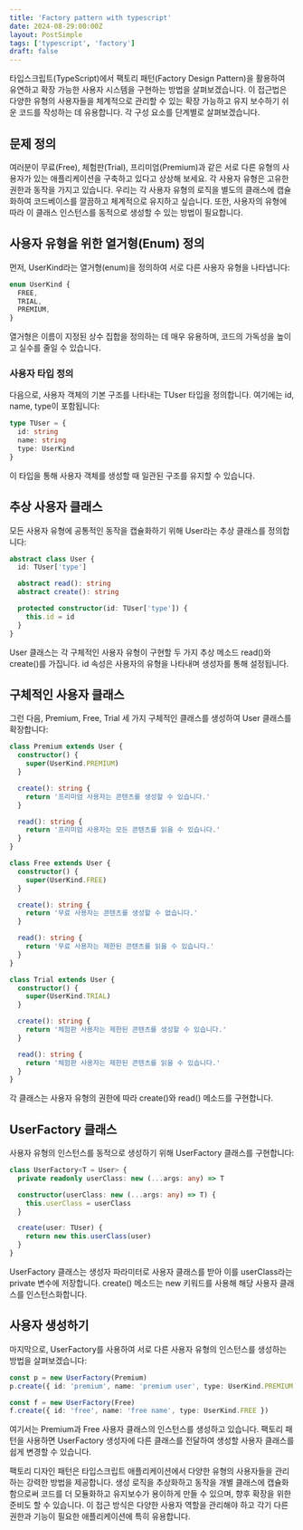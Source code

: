 ```yaml
---
title: 'Factory pattern with typescript'
date: 2024-08-29:00:00Z
layout: PostSimple
tags: ['typescript', 'factory']
draft: false
---
```


타입스크립트(TypeScript)에서 팩토리 패턴(Factory Design Pattern)을 활용하여 유연하고 확장 가능한 사용자 시스템을 구현하는 방법을 살펴보겠습니다. 이 접근법은 다양한 유형의 사용자들을 체계적으로 관리할 수 있는 확장 가능하고 유지 보수하기 쉬운 코드를 작성하는 데 유용합니다. 각 구성 요소를 단계별로 살펴보겠습니다.

## 문제 정의

여러분이 무료(Free), 체험판(Trial), 프리미엄(Premium)과 같은 서로 다른 유형의 사용자가 있는 애플리케이션을 구축하고 있다고 상상해 보세요. 각 사용자 유형은 고유한 권한과 동작을 가지고 있습니다. 우리는 각 사용자 유형의 로직을 별도의 클래스에 캡슐화하여 코드베이스를 깔끔하고 체계적으로 유지하고 싶습니다. 또한, 사용자의 유형에 따라 이 클래스 인스턴스를 동적으로 생성할 수 있는 방법이 필요합니다.

## 사용자 유형을 위한 열거형(Enum) 정의

먼저, UserKind라는 열거형(enum)을 정의하여 서로 다른 사용자 유형을 나타냅니다:

```typescript
enum UserKind {
  FREE,
  TRIAL,
  PREMIUM,
}
```

열거형은 이름이 지정된 상수 집합을 정의하는 데 매우 유용하며, 코드의 가독성을 높이고 실수를 줄일 수 있습니다.

### 사용자 타입 정의

다음으로, 사용자 객체의 기본 구조를 나타내는 TUser 타입을 정의합니다. 여기에는 id, name, type이 포함됩니다:

```typescript
type TUser = {
  id: string
  name: string
  type: UserKind
}
```

이 타입을 통해 사용자 객체를 생성할 때 일관된 구조를 유지할 수 있습니다.

## 추상 사용자 클래스

모든 사용자 유형에 공통적인 동작을 캡슐화하기 위해 User라는 추상 클래스를 정의합니다:

```typescript
abstract class User {
  id: TUser['type']

  abstract read(): string
  abstract create(): string

  protected constructor(id: TUser['type']) {
    this.id = id
  }
}
```

User 클래스는 각 구체적인 사용자 유형이 구현할 두 가지 추상 메소드 read()와 create()를 가집니다. id 속성은 사용자의 유형을 나타내며 생성자를 통해 설정됩니다.

## 구체적인 사용자 클래스

그런 다음, Premium, Free, Trial 세 가지 구체적인 클래스를 생성하여 User 클래스를 확장합니다:

```typescript
class Premium extends User {
  constructor() {
    super(UserKind.PREMIUM)
  }

  create(): string {
    return '프리미엄 사용자는 콘텐츠를 생성할 수 있습니다.'
  }

  read(): string {
    return '프리미엄 사용자는 모든 콘텐츠를 읽을 수 있습니다.'
  }
}

class Free extends User {
  constructor() {
    super(UserKind.FREE)
  }

  create(): string {
    return '무료 사용자는 콘텐츠를 생성할 수 없습니다.'
  }

  read(): string {
    return '무료 사용자는 제한된 콘텐츠를 읽을 수 있습니다.'
  }
}

class Trial extends User {
  constructor() {
    super(UserKind.TRIAL)
  }

  create(): string {
    return '체험판 사용자는 제한된 콘텐츠를 생성할 수 있습니다.'
  }

  read(): string {
    return '체험판 사용자는 제한된 콘텐츠를 읽을 수 있습니다.'
  }
}
```

각 클래스는 사용자 유형의 권한에 따라 create()와 read() 메소드를 구현합니다.

## UserFactory 클래스

사용자 유형의 인스턴스를 동적으로 생성하기 위해 UserFactory 클래스를 구현합니다:

```typescript
class UserFactory<T = User> {
  private readonly userClass: new (...args: any) => T

  constructor(userClass: new (...args: any) => T) {
    this.userClass = userClass
  }

  create(user: TUser) {
    return new this.userClass(user)
  }
}
```

UserFactory 클래스는 생성자 파라미터로 사용자 클래스를 받아 이를 userClass라는 private 변수에 저장합니다. create() 메소드는 new 키워드를 사용해 해당 사용자 클래스를 인스턴스화합니다.

## 사용자 생성하기

마지막으로, UserFactory를 사용하여 서로 다른 사용자 유형의 인스턴스를 생성하는 방법을 살펴보겠습니다:

```typescript
const p = new UserFactory(Premium)
p.create({ id: 'premium', name: 'premium user', type: UserKind.PREMIUM })

const f = new UserFactory(Free)
f.create({ id: 'free', name: 'free name', type: UserKind.FREE })
```

여기서는 Premium과 Free 사용자 클래스의 인스턴스를 생성하고 있습니다. 팩토리 패턴을 사용하면 UserFactory 생성자에 다른 클래스를 전달하여 생성할 사용자 클래스를 쉽게 변경할 수 있습니다.

팩토리 디자인 패턴은 타입스크립트 애플리케이션에서 다양한 유형의 사용자들을 관리하는 강력한 방법을 제공합니다. 생성 로직을 추상화하고 동작을 개별 클래스에 캡슐화함으로써 코드를 더 모듈화하고 유지보수가 용이하게 만들 수 있으며, 향후 확장을 위한 준비도 할 수 있습니다. 이 접근 방식은 다양한 사용자 역할을 관리해야 하고 각기 다른 권한과 기능이 필요한 애플리케이션에 특히 유용합니다.
